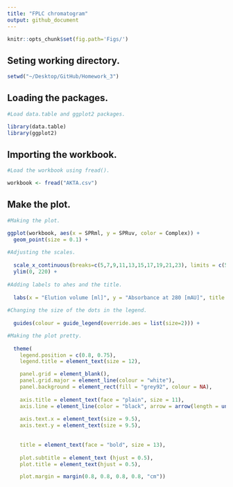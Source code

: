 ```yaml
---
title: "FPLC chromatogram"
output: github_document
---
```


```r
knitr::opts_chunk$set(fig.path='Figs/')
```

## Seting working directory.
```r

setwd("~/Desktop/GitHub/Homework_3")

```


## Loading the packages.
```r

#Load data.table and ggplot2 packages.

library(data.table)
library(ggplot2)

```

## Importing the workbook.
```r

#Load the workbook using fread().

workbook <- fread("AKTA.csv")

```

## Make the plot.
```r

#Making the plot.

ggplot(workbook, aes(x = SPRml, y = SPRuv, color = Complex)) +
  geom_point(size = 0.1) +
 
#Adjusting the scales.
  
  scale_x_continuous(breaks=c(5,7,9,11,13,15,17,19,21,23), limits = c(5, 23)) +
  ylim(0, 220) +
 
#Adding labels to ahes and the title. 
  
  labs(x = "Elution volume [ml]", y = "Absorbance at 280 [mAU]", title = "Protein complexes", subtitle = "SD200") +
 
#Changing the size of the dots in the legend. 
  
  guides(colour = guide_legend(override.aes = list(size=2))) +

#Making the plot pretty.
  
  theme( 
    legend.position = c(0.8, 0.75),
    legend.title = element_text(size = 12),

    panel.grid = element_blank(),
    panel.grid.major = element_line(colour = "white"), 
    panel.background = element_rect(fill = "grey92", colour = NA),
    
    axis.title = element_text(face = "plain", size = 11),
    axis.line = element_line(color = "black", arrow = arrow(length = unit(0.1, "inches"))),
    
    axis.text.x = element_text(size = 9.5), 
    axis.text.y = element_text(size = 9.5),
    
    
    title = element_text(face = "bold", size = 13),
    
    plot.subtitle = element_text (hjust = 0.5),
    plot.title = element_text(hjust = 0.5),

    plot.margin = margin(0.8, 0.8, 0.8, 0.8, "cm"))



```

